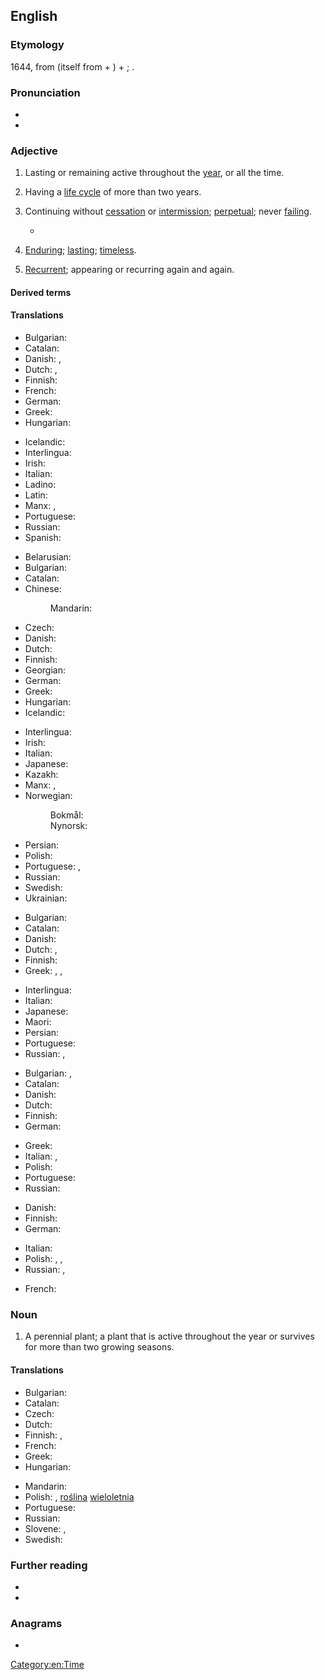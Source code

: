 ==English==

===Etymology===
1644, from {{bor|en|la|perennis||lasting through the whole year}} (itself from {{m|la|per-||through}} + {{m|la|annus||year}}) + {{af|en|-al}}; {{glossary|surface analysis}} {{confix|en|per|ennial}}.

===Pronunciation===
* {{IPA|en|/pəˈɹɛni.əl/}}
* {{audio|en|en-us-perennial.ogg|Audio (US)}}

===Adjective===
{{en-adj|-}}

# Lasting or remaining active throughout the [[year]], or all the time.
#: {{ux|en|a '''perennial''' stream}}
# {{lb|en|botany|of a plant}} Having a [[life cycle]] of more than two years.
#: {{cot|en|annual|biennial}}
# {{lb|en|figuratively}} Continuing without [[cessation]] or [[intermission]]; [[perpetual]]; never [[failing]].
#: {{syn|en|perpetual|permanent|unceasing}}
#* {{quote-book|en|year=1790|authorlink=Edmund Burke|first=Edmund|last=Burke|title=[[s:Reflections on the Revolution in France|Reflections on the Revolution in France]]|passage=The '''perennial''' existence of bodies corporate and their fortunes are things particularly suited to a man who has long views…}}
# {{lb|en|figuratively}} [[enduring|Enduring]]; [[lasting]]; [[timeless]].
#: {{syn|en|timeless|everlasting|perpetual|Thesaurus:eternal}}
#: {{ux|en|His artwork has a '''perennial''' beauty.}}
# {{lb|en|figuratively}} [[recurrent|Recurrent]]; appearing or recurring again and again.
#: {{syn|en|recurring|repetitious|Thesaurus:repetitive}}
#: {{ux|en|Change is a '''perennial''' theme in politics.}}
#: {{ux|en|a '''perennial''' candidate}}

====Derived terms====
{{der4|en
|perennate
|perennation
|perennialism
|perennialist
|perenniality
|perennialization
|perennialize
|perennially
|perenniation
|perennity
}}

====Translations====
{{trans-top|lasting or remaining active throughout the year, or all the time}}
* Bulgarian: {{t|bg|целогодишен}}
* Catalan: {{t|ca|perenne}}
* Danish: {{t|da|helårlig}}, {{t+|da|evig}}
* Dutch: {{t|nl|gansjarig}}, {{t+|nl|eeuwig}}
* Finnish: {{t|fi|ympärivuotinen}}
* French: {{t+|fr|pérenne}}
* German: {{t+|de|ganzjährig}}
* Greek: {{t+|el|αέναος|m|sc=Grek}}
* Hungarian: {{t+|hu|állandó}}
{{trans-mid}}
* Icelandic: {{t+|is|fjölær|m}}
* Interlingua: {{t|ia|perenne}}
* Irish: {{t|ga|ilbhliantúil}}
* Italian: {{t+|it|perenne}}
* Ladino: {{t|lad|siemprebive}}
* Latin: {{t|la|perennis}}
* Manx: {{t|gv|yl-vleeantagh}}, {{t|gv|yl-vleinoil}}
* Portuguese: {{t+|pt|perene}}
* Russian: {{t+|ru|круглогоди́чный}}
* Spanish: {{t+|es|perenne}}
{{trans-bottom}}

{{trans-top|(of a plant) Having a life cycle of more than two years}}
* Belarusian: {{t|be|шматгадо́вы}}
* Bulgarian: {{t+|bg|многогоди́шен}}
* Catalan: {{t|ca|perenne}}
* Chinese:
*: Mandarin: {{t+|cmn|多年生|tr=duōniánshēng|sc=Hani}}
* Czech: {{t+|cs|trvalka|f}}
* Danish: {{t|da|flerårig}}
* Dutch: {{t+|nl|meerjarig}}
* Finnish: {{t+|fi|monivuotinen}}
* Georgian: {{t|ka|მრავალწლოვანი}}
* German: {{t+|de|mehrjährig}}
* Greek: {{t+|el|πολυετής}}
* Hungarian: {{t+|hu|évelő}}
* Icelandic: {{t+|is|fjölær|m}}
{{trans-mid}}
* Interlingua: {{t|ia|perenne}}
* Irish: {{t|ga|ilbhliantúil}}
* Italian: {{t+|it|perenne}}
* Japanese: {{t|ja|多年生|tr=たねんせいの, tanensei no|alt=多年生の|sc=Jpan}}
* Kazakh: {{t|kk|көпжылдық}}
* Manx: {{t|gv|yl-vleeantagh}}, {{t|gv|yl-vleinoil}}
* Norwegian:
*: Bokmål: {{t|nb|flerårig}}
*: Nynorsk: {{t|nn|fleirårig}}
* Persian: {{t+|fa|چندساله|tr=čand-sâle|sc=fa-Arab}}
* Polish: {{t+|pl|wieloletni|m}}
* Portuguese: {{t+|pt|perene}}, {{t+|pt|vivaz}}
* Russian: {{t+|ru|многоле́тний}}
* Swedish: {{t+|sv|flerårig}}
* Ukrainian: {{t+|uk|багаторі́чний}}
{{trans-bottom}}

{{trans-top|continuing without cessation or intermission; perpetual; permanent; unceasing; never failing}}
* Bulgarian: {{t+|bg|непрекъснат}}
* Catalan: {{t|ca|perenne}}
* Danish: {{t+|da|evig}}
* Dutch: {{t+|nl|voortdurend}}, {{t+|nl|eeuwig}}
* Finnish: {{t+|fi|jatkuva}}
* Greek: {{t+|el|αέναος|m|sc=Grek}}, {{t+|el|αιώνιος|m|sc=Grek}}, {{t+|el|διηνεκής|m|f|sc=Grek}}
{{trans-mid}}
* Interlingua: {{t|ia|perenne}}
* Italian: {{t+|it|perpetuo}}
* Japanese: {{t+|ja|永続|tr=えいぞくする, eizoku suru|alt=永続する|sc=Jpan}}
* Maori: {{t|mi|tautini }}
* Persian: {{t+|fa|جاوید|tr=jâvid|sc=fa-Arab}}
* Portuguese: {{t+|pt|perene}}
* Russian: {{t+|ru|постоя́нный}}, {{t+|ru|ве́чный}}
{{trans-bottom}}

{{trans-top|enduring; lasting; timeless}}
* Bulgarian: {{t+|bg|траен}}, {{t+|bg|вечен}}
* Catalan: {{t|ca|perenne}}
* Danish: {{t+|da|evig}}
* Dutch: {{t+|nl|eeuwig}}
* Finnish: {{t+|fi|ajaton}}
* German: {{t+|de|dauerhaft}}
{{trans-mid}}
* Greek: {{t+|el|διηνεκής|m|f|sc=Grek}}
* Italian: {{t+|it|perenne}}, {{t+|it|eterno}}
* Polish: {{t+|pl|odwieczny|m}}
* Portuguese: {{t+|pt|perene}}
* Russian: {{t+|ru|ве́чный}}
{{trans-bottom}}

{{trans-top|recurrent; appearing or recurring again and again}}
* Danish: {{t|da|tilbagevendende}}
* Finnish: {{t+|fi|toistuva}}
* German: {{t+|de|wiederkehrend}}
{{trans-mid}}
* Italian: {{t+|it|ricorrente}}
* Polish: {{t+|pl|częsty}}, {{t|pl|powracający}}, {{t|pl|powtarzający się|m}}
* Russian: {{t+|ru|повторя́ющийся}}, {{t+|ru|возвраща́ющийся}}
{{trans-bottom}}

{{checktrans-top}}
* French: {{t+check|fr|pérenne}}
{{trans-mid}}
{{trans-bottom}}

===Noun===
{{en-noun}}

# A perennial plant; a plant that is active throughout the year or survives for more than two growing seasons.
#: {{cot|en|annual|biennial|evergreen}}

====Translations====
{{trans-top|perennial plant}}
* Bulgarian: {{t|bg|многогодишно растение}}
* Catalan: {{t|ca|perennifoli}}
* Czech: {{t+|cs|trvalka|f}}
* Dutch: {{t+|nl|meerjarig|alt=meerjarige}} {{t+|nl|plant|f}}
* Finnish: {{t+|fi|perenna}}, {{t|fi|[[monivuotinen]] [[kasvi]]}}
* French: {{t+|fr|vivace|m|f}}
* Greek: {{t+|el|πολυετές|n|sc=Grek}}
* Hungarian: {{t+|hu|évelő}}
{{trans-mid}}
* Mandarin: {{t+|cmn|多年生|tr=duōniánshēng|sc=Hani}}
* Polish: {{t+|pl|bylina|f}}, [[roślina]] [[wieloletnia]] {{g|f}}
* Portuguese: {{t|pt|[[planta]] [[perene]]|f}}
* Russian: {{t+|ru|многолетнее}} {{t+|ru|расте́ние|n}}
* Slovene: {{t|sl|trajnica}}, {{t|sl|večletna rastlina}}
* Swedish: {{t+|sv|perenn}}
{{trans-bottom}}

===Further reading===
* {{pedia|perennial (disambiguation)|perennial}}
* {{pedia|perennial plant}}

===Anagrams===
* {{anagrams|en|a=aeeilnnpr|-prenaline}}

[[Category:en:Time]]
